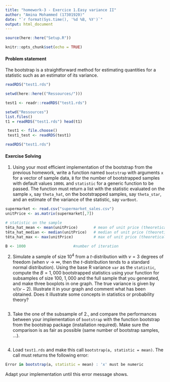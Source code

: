 ```yaml
---
title: "homework-3 - Exercice 1.Easy variance II"
author: "Amina Mohammed (17301920)"
date: "`r format(Sys.time(), '%d %B, %Y')`"
output: html_document
---
```


```r
source(here::here("Setup.R"))
```

```r
knitr::opts_chunk$set(echo = TRUE)
```

#### Problem statement

The bootstrap is a straightforward method for estimating quantities for a statistic such as an estimator of its variance. 


```r
readRDS("test1.rds")

setwd(here::here(("Ressources/")))

test1 <- readr::readRDS("test1.rds")

setwd("Ressources")
list.files()
t1 = readRDS("test1.rds") head(t1)

 test1 <- file.choose()
 test1_test <- readRDS(test1)

readRDS("test1.rds")
```

#### Exercise Solving


1. Using your most efficient implementation of the bootstrap from the previous homework, write a function named `bootstrap` with arguments `x` for a vector of sample data, `B` for the number of bootstrapped samples with default values `1000L` and `statistic` for a generic function to be passed. The function must return a list with the statistic evaluated on the sample `x`, say `theta_hat`, on the bootstrapped samples, say `theta_star`, and an estimate of the variance of the statistic, say `varBoot`.

```r
supermarket <- read.csv("supermarket_sales.csv")
unitPrice <- as.matrix(supermarket[,7])

# statistic on the sample 
têta_hat_mean <- mean(unitPrice)       # mean of unit price (theoretical)
têta_hat_median <- median(unitPrice)   # median of unit price (theoretical)
têta_hat_max <- max(unitPrice)         # max of unit price (theoretical)

B <- 1000                     #number of iteration

```


2.  Simulate a sample of size $10^4$ from a $t$-distribution with $\nu=3$ degrees of freedom (when $\nu\to\infty$, then the $t$-distribution tends to a standard normal distribution). Using the base R variance `var` as the `statistic`, compute the $B=1,000$ bootstrapped statistics using your function for subsamples of size $100$, $1,000$ and the full sample that you generated, and make three boxplots in one graph. The true variance is given by $\nu/(\nu-2)$. Illustrate it in your graph and comment what has been obtained. Does it illustrate some concepts in statistics or probability theory?

```r

```

3.  Take the one of the subsample of 2., and compare the performances between your implementation of `bootstrap` with the function bootstrap from the bootstrap package (installation required). Make sure the comparison is as fair as possible (same number of bootstrap samples, ...).

```r

```

4.  Load `test1.rds` and make this call `bootstrap(a, statistic = mean)`. The call must returns the following error:
```r
Error in bootstrap(a, statistic = mean) : 'x' must be numeric
```
Adapt your implementation until this error message shows.

```r

```
